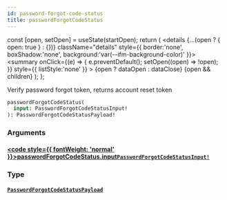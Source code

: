 ```yaml
---
id: password-forgot-code-status
title: passwordForgotCodeStatus
---
```









  const [open, setOpen] = useState(startOpen);
  return (
    <details {...(open ? { open: true } : {})} className="details" style={{ border:'none', boxShadow:'none', background:'var(--ifm-background-color)' }}>
      <summary
        onClick={(e) => {
          e.preventDefault();
          setOpen((open) => !open);
        }}
        style={{ listStyle:'none' }}
      >
      {open ? dataOpen : dataClose}
      </summary>
      {open && children}
    </details>
  );
};








Verify password forgot token, returns account reset token


```graphql
passwordForgotCodeStatus(
  input: PasswordForgotCodeStatusInput!
): PasswordForgotCodeStatusPayload!
```




### Arguments

#### [<code style={{ fontWeight: 'normal' }}>passwordForgotCodeStatus.<b>input</b></code>](#)<Bullet />[`PasswordForgotCodeStatusInput!`](/gql-api/inputs/password-forgot-code-status-input) <Badge class="badge badge--secondary" text="non-null"/> <Badge class="badge badge--secondary" text="input"/> 
> 
> 
> 
> 

### Type

#### [`PasswordForgotCodeStatusPayload`](/gql-api/objects/password-forgot-code-status-payload) <Badge class="badge badge--secondary" text="object"/> 
> 
> 
> 
> 



